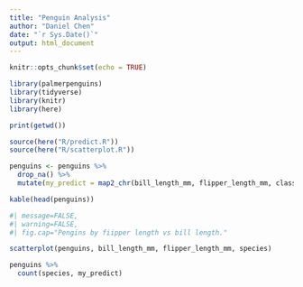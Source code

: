 ```yaml
---
title: "Penguin Analysis"
author: "Daniel Chen"
date: "`r Sys.Date()`"
output: html_document
---
```


```r
knitr::opts_chunk$set(echo = TRUE)
```

```r
library(palmerpenguins)
library(tidyverse)
library(knitr)
library(here)

print(getwd())

source(here("R/predict.R"))
source(here("R/scatterplot.R"))

penguins <- penguins %>%
  drop_na() %>% 
  mutate(my_predict = map2_chr(bill_length_mm, flipper_length_mm, classify_penguin))

kable(head(penguins))
```

```r
#| message=FALSE,
#| warning=FALSE,
#| fig.cap="Pengins by fiipper length vs bill length."

scatterplot(penguins, bill_length_mm, flipper_length_mm, species)
```

```r
penguins %>%
  count(species, my_predict)
```

